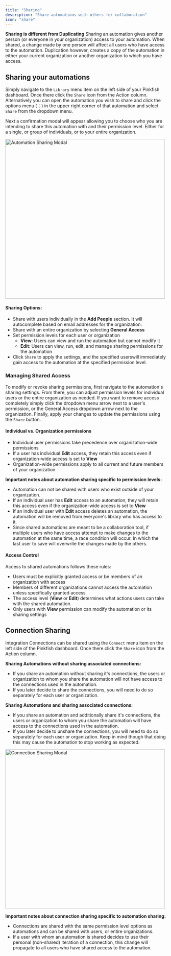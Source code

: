 ```yaml
---
title: "Sharing"
description: "Share automations with others for collaboration"
icon: "share"
---
```

**Sharing is different from Duplicating**
Sharing an automation gives another person (or everyone in your organization) access to your automation. When shared, a change made by one person will affect all users who have access to the automation. Duplication however, creates a copy of the automation in either your current organization or another organization to which you have access. 


## Sharing your automations
Simply navigate to the `Library` menu item on the left side of your Pinkfish dashboard. Once there click the `Share` icon from the Action column. Alternatively you can open the automation you wish to share and click the options menu (⋮) in the upper right corner of that automation and select `Share` from the dropdown menu. 

Next a confirmation modal will appear allowing you to choose who you are intending to share this automation with and their permission level. Either for a single, or group of individuals, or to your entire organization. 

<img src="/images/examples/automation_sharing_modal.png" alt="Automation Sharing Modal" width="500" />

#### Sharing Options:
- Share with users individually in the **Add People** section. It will autocomplete based on email addresses for the organization.
- Share with an entire organization by selecting **General Access**
- Set permission levels for each user or organization
    - **View**: Users can view and run the automation but cannot modify it
    - **Edit**: Users can view, run, edit, and manage sharing permissions for the automation
- Click `Share` to apply the settings, and the specified userswill immediately gain access to the automation at the specified permission level.

### Managing Shared Access

To modify or revoke sharing permissions, first navigate to the automation's sharing settings. From there, you can adjust permission levels for individual users or the entire organization as needed. If you want to remove access completely simply click the dropdown menu arrow next to a user's permission, or the General Access dropdown arrow next to the organization. Finally, apply your changes to update the permissions using the `Share` button.

#### Individual vs. Organization permissions
- Individual user permissions take precedence over organization-wide permissions
- If a user has individual **Edit** access, they retain this access even if organization-wide access is set to **View**
- Organization-wide permissions apply to all current and future members of your organization

**Important notes about automation sharing specific to permission levels:**
- Automation can not be shared with users who exist outside of your organization.
- If an individual user has **Edit** access to an automation, they will retain this access even if the organization-wide access is set to **View**
- If an individual user with **Edit** access deletes an automation, the automation will be removed from everyone's library who has access to it.
- Since shared automations are meant to be a collaboration tool, if multiple users who have access attempt to make changes to the automation at the same time, a race condition will occur. In which the last user to save will overwrite the changes made by the others.


#### Access Control
Access to shared automations follows these rules:

- Users must be explicitly granted access or be members of an organization with access
- Members of different organizations cannot access the automation unless specifically granted access
- The access level (**View** or **Edit**) determines what actions users can take with the shared automation
- Only users with **View** permission can modify the automation or its sharing settings

## Connection Sharing
Integration Connections can be shared using the `Connect` menu item on the left side of the Pinkfish dashboard. Once there click the `Share` icon from the Action column. 

**Sharing Automations without sharing associated connections:**
- If you share an automation without sharing it's connections, the users or organization to whom you share the automation will not have access to the connections used in the automation.
- If you later decide to share the connections, you will need to do so separately for each user or organization.

**Sharing Automations and sharing associated connections:**
- If you share an automation and additionally share it's connections, the users or organization to whom you share the automation will have access to the connections used in the automation.
- If you later decide to unshare the connections, you will need to do so separately for each user or organization. Keep in mind though that doing this may cause the automation to stop working as expected.

<img src="/images/examples/connection_config_modal.png" alt="Connection Sharing Modal" width="500" />


**Important notes about connection sharing specific to automation sharing:**
 - Connections are shared with the same permission level options as automations and can be shared with users, or entire organizations.
  - If a user with whom an automation is shared decides to use their personal (non-shared) iteration of a connection, this change will propagate to all users who have shared access to the automation.